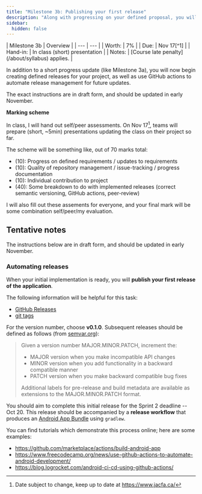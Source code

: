 ```yaml
---
title: "Milestone 3b: Publishing your first release"
description: "Along with progressing on your defined proposal, you will publish your first release of your application to Firebase, to make a testable/installable publication of your app avaiable for testing."
sidebar:
  hidden: false
---
```


<div class="first-col-header">
| Milestone 3b | Overview |
| --- | --- |
| Worth: | 7% |
| Due: | Nov 17[^1] |
| Hand-in: | In class (short) presentation |
| Notes: | [Course late penalty](/about/syllabus) applies. |
</div>

In addition to a short progress update (like Milestone 3a), you will now begin creating defined releases for your project, as well as use GitHub actions to automate release management for future updates.

The exact instructions are in draft form, and should be updated in early November.

**Marking scheme**

In class, I will hand out self/peer assessments. On Nov 17[^1], teams will prepare (short, ~5min) presentations updating the class on their project so far.

[^1]: Date subject to change, keep up to date at https://www.jacfa.ca/

The scheme will be something like, out of 70 marks total:

- (10): Progress on defined requirements / updates to requirements
- (10): Quality of repository management / issue-tracking / progress documentation
- (10): Individual contribution to project
- (40): Some breakdown to do with implemented releases (correct semantic versioning, GitHub actions, peer-review)

I will also fill out these assements for everyone, and your final mark will be some combination self/peer/my evaluation.

## Tentative notes

The instructions below are in draft form, and should be updated in early November.

### Automating releases

When your initial implementation is ready, you will **publish your first release of the application**.

The following information will be helpful for this task:

- [GitHub Releases](https://docs.github.com/en/repositories/releasing-projects-on-github/about-releases)
- [git tags](https://git-scm.com/book/en/v2/Git-Basics-Tagging)

For the version number, choose **v0.1.0**. Subsequent releases should be defined as follows (from [semvar.org](https://semver.org/)):
> Given a version number MAJOR.MINOR.PATCH, increment the:
> 
>   - MAJOR version when you make incompatible API changes
>   - MINOR version when you add functionality in a backward compatible manner
>   - PATCH version when you make backward compatible bug fixes
> 
> Additional labels for pre-release and build metadata are available as extensions to the MAJOR.MINOR.PATCH format.

You should aim to complete this initial release for the Sprint 2 deadline -- Oct 20. This release should be accompanied by a **release workflow** that produces an [Android App Bundle](https://developer.android.com/guide/app-bundle) using `gradlew`.

You can find tutorials which demonstrate this process online; here are some examples:
- https://github.com/marketplace/actions/build-android-app 
- https://www.freecodecamp.org/news/use-github-actions-to-automate-android-development/
- https://blog.logrocket.com/android-ci-cd-using-github-actions/
